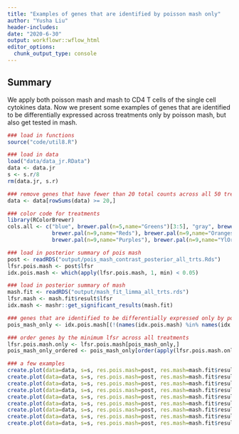 ```yaml
---
title: "Examples of genes that are identified by poisson mash only"
author: "Yusha Liu"
header-includes:
date: "2020-6-30"
output: workflowr::wflow_html
editor_options:
  chunk_output_type: console
---
```


## Summary
We apply both poisson mash and mash to CD4 T cells of the single cell cytokines data. Now we present some examples of genes that are identified to be differentially expressed across treatments only by poisson mash, but also get tested in mash. 
```r
### load in functions
source("code/util8.R")

### load in data
load("data/data_jr.RData")
data <- data.jr
s <- s.r/8
rm(data.jr, s.r)

### remove genes that have fewer than 20 total counts across all 50 treatments
data <- data[rowSums(data) >= 20,]

### color code for treatments
library(RColorBrewer)
cols.all <- c("blue", brewer.pal(n=5,name="Greens")[3:5], "gray", brewer.pal(n=9,name="PuRd"), 
              brewer.pal(n=9,name="Reds"), brewer.pal(n=9,name="Oranges"),
              brewer.pal(n=9,name="Purples"), brewer.pal(n=9,name="YlOrRd"))

### load in posterior summary of pois mash
post <- readRDS("output/pois_mash_contrast_posterior_all_trts.Rds")
lfsr.pois.mash <- post$lfsr
idx.pois.mash <- which(apply(lfsr.pois.mash, 1, min) < 0.05)

### load in posterior summary of mash
mash.fit <- readRDS("output/mash_fit_limma_all_trts.rds")
lfsr.mash <- mash.fit$result$lfsr
idx.mash <- mashr::get_significant_results(mash.fit)

### genes that are identified to be differentially expressed only by poisson mash, but also get tested in mash
pois_mash_only <- idx.pois.mash[(!(names(idx.pois.mash) %in% names(idx.mash))) & (names(idx.pois.mash) %in% rownames(lfsr.mash))]

### order genes by the minimum lfsr across all treatments
lfsr.pois.mash.only <- lfsr.pois.mash[pois_mash_only,]
pois_mash_only_ordered <- pois_mash_only[order(apply(lfsr.pois.mash.only, 1, min))]

```


```r
### a few examples
create.plot(data=data, s=s, res.pois.mash=post, res.mash=mash.fit$result, genename="Lgals1", cols.trt=cols.all)
create.plot(data=data, s=s, res.pois.mash=post, res.mash=mash.fit$result, genename="Tpm4", cols.trt=cols.all)
create.plot(data=data, s=s, res.pois.mash=post, res.mash=mash.fit$result, genename="Aldh2", cols.trt=cols.all)
create.plot(data=data, s=s, res.pois.mash=post, res.mash=mash.fit$result, genename="S100a10", cols.trt=cols.all)
create.plot(data=data, s=s, res.pois.mash=post, res.mash=mash.fit$result, genename="Tnfrsf4", cols.trt=cols.all)
create.plot(data=data, s=s, res.pois.mash=post, res.mash=mash.fit$result, genename="Myc", cols.trt=cols.all)
create.plot(data=data, s=s, res.pois.mash=post, res.mash=mash.fit$result, genename="Tubb2a", cols.trt=cols.all)
create.plot(data=data, s=s, res.pois.mash=post, res.mash=mash.fit$result, genename="Capg", cols.trt=cols.all)
create.plot(data=data, s=s, res.pois.mash=post, res.mash=mash.fit$result, genename="Foxp3", cols.trt=cols.all)

```
